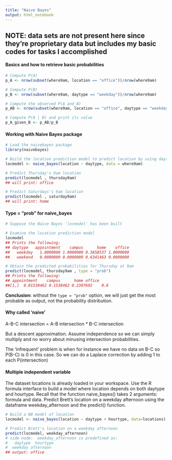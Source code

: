 ```yaml
---
title: "Naive Bayes"
output: html_notebook
---
```


## __NOTE__:  data sets are not present here since they're proprietary data but includes my basic codes for tasks I accomplished

#### Basics and how to retrieve basic probabilities

```r
# Compute P(A) 
p_A <- nrow(subset(where9am, location == "office"))/nrow(where9am)

# Compute P(B)
p_B <- nrow(subset(where9am, daytype == "weekday"))/nrow(where9am)

# Compute the observed P(A and B)
p_AB <- nrow(subset(where9am, location == "office", daytype == "weekday"))/nrow(where9am)

# Compute P(A | B) and print its value
p_A_given_B <- p_AB/p_B
```


#### Working with Naive Bayes package

```r
# Load the naivebayes package
library(naivebayes)

# Build the location prediction model to predict location by using daytype independent var
locmodel <- naive_bayes(location ~ daytype, data = where9am)

# Predict Thursday's 9am location
predict(locmodel , thursday9am)
## will print: office

# Predict Saturdays's 9am location
predict(locmodel , saturday9am)
## will print: home
```

#### Type = "prob" for naive_bayes



```r
# Suppose the Naive Bayes 'locmodel' has been built

# Examine the location prediction model
locmodel
## Prints the following:
## daytype   appointment    campus      home    office
##   weekday   1.0000000 1.0000000 0.3658537 1.0000000
##   weekend   0.0000000 0.0000000 0.6341463 0.0000000

# Obtain the predicted probabilities for Thursday at 9am
predict(locmodel, thursday9am , type = "prob")
## Prints the following:
## appointment    campus      home office
##[1,]  0.01538462 0.1538462 0.2307692    0.6
```

__Conclusion:__ without the `type = "prob"` option, we will just get the most probable as output, not the probability distribution.

#### Why called 'naive'

A-B-C intersection = A-B intersection  * B-C intersection

But a descent approximation.  Assume independence so we can simply multiply and no worry about minusing intersection probabilities.

The 'infrequent' problem is when for instance we have no data on B-C so P(B-C) is 0 in this case.  So we can do a Laplace correction by adding 1 to each P(intersection)

#### Multiple independent variable

The dataset locations is already loaded in your workspace. Use the R formula interface to build a model where location depends on both daytype and hourtype. Recall that the function naive_bayes() takes 2 arguments: formula and data. Predict Brett's location on a weekday afternoon using the dataframe weekday_afternoon and the predict() function.

```r
# Build a NB model of location
locmodel <- naive_bayes(location ~ daytype + hourtype, data=locations)

# Predict Brett's location on a weekday afternoon
predict(locmodel, weekday_afternoon)
# side node:  weekday_afternoon is predefined as:
#   daytype  hourtype
#  weekday afternoon
## output: office

```







